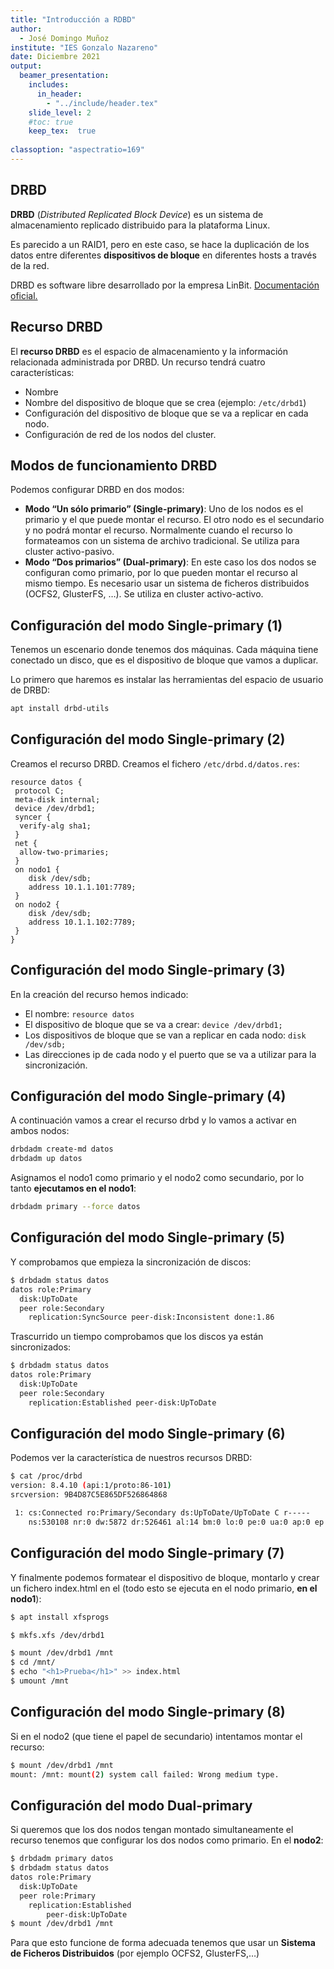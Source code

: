 ```yaml
---
title: "Introducción a RDBD"
author: 
  - José Domingo Muñoz
institute: "IES Gonzalo Nazareno"
date: Diciembre 2021
output: 
  beamer_presentation:
    includes:
      in_header: 
        - "../include/header.tex"
    slide_level: 2
    #toc: true
    keep_tex:  true
    
classoption: "aspectratio=169"
---
```


## DRBD

**DRBD** (*Distributed Replicated Block Device*) es un sistema de almacenamiento replicado distribuido para la plataforma Linux.

Es parecido a un RAID1, pero en este caso, se hace la duplicación de los datos entre diferentes **dispositivos de bloque** en diferentes hosts a través de la red.

DRBD es software libre desarrollado por la empresa LinBit. \color{blue}[Documentación oficial.](https://linbit.com/drbd-user-guide/drbd-guide-9_0-en/)

## Recurso DRBD

El **recurso DRBD** es el espacio de almacenamiento y la información relacionada administrada por DRBD. Un recurso tendrá cuatro características:

* Nombre
* Nombre del dispositivo de bloque que se crea (ejemplo: `/etc/drbd1`)
* Configuración del dispositivo de bloque que se va a replicar en cada nodo.
* Configuración de red de los nodos del cluster.

## Modos de funcionamiento DRBD

Podemos configurar DRBD en dos modos:

* **Modo "Un sólo primario" (Single-primary)**: Uno de los nodos es el primario y el que puede montar el recurso. El otro nodo es el secundario y no podrá montar el recurso. Normalmente cuando el recurso lo formateamos con un sistema de archivo tradicional. Se utiliza para cluster activo-pasivo. 
* **Modo "Dos primarios" (Dual-primary)**: En este caso los dos nodos se configuran como primario, por lo que pueden montar el recurso al mismo tiempo. Es necesario usar un sistema de ficheros distribuidos (OCFS2, GlusterFS, ...). Se utiliza en cluster activo-activo.

## Configuración del modo Single-primary (1)

Tenemos un escenario donde tenemos dos máquinas. Cada máquina tiene conectado un disco, que es el dispositivo de bloque que vamos a duplicar.

Lo primero que haremos es instalar las herramientas del espacio de usuario de DRBD:

```bash
apt install drbd-utils
```

## Configuración del modo Single-primary (2)

Creamos el recurso DRBD. Creamos el fichero `/etc/drbd.d/datos.res`:

\tiny
```code
resource datos {
 protocol C;
 meta-disk internal;
 device /dev/drbd1;
 syncer {
  verify-alg sha1;
 }
 net {
  allow-two-primaries;
 }
 on nodo1 {
    disk /dev/sdb;
    address 10.1.1.101:7789;
 }
 on nodo2 {
    disk /dev/sdb;
    address 10.1.1.102:7789;
 }
}
```

## Configuración del modo Single-primary (3)

En la creación del recurso hemos indicado:

* El nombre: \color{teal}`resource datos`\color{darkgray}
* El dispositivo de bloque que se va a crear: \color{teal}`device /dev/drbd1;`\color{darkgray}
* Los dispositivos de bloque que se van a replicar en cada nodo: \color{teal}`disk /dev/sdb;`\color{darkgray}
* Las direcciones ip de cada nodo y el puerto que se va a utilizar para la sincronización.

## Configuración del modo Single-primary (4)

A continuación vamos a crear el recurso drbd y lo vamos a activar en ambos nodos:

```bash
drbdadm create-md datos
drbdadm up datos
```

Asignamos el nodo1 como primario y el nodo2 como secundario, por lo tanto **ejecutamos en el nodo1**:

```bash
drbdadm primary --force datos
```

## Configuración del modo Single-primary (5)

Y comprobamos que empieza la sincronización de discos:

```bash
$ drbdadm status datos
datos role:Primary
  disk:UpToDate
  peer role:Secondary
    replication:SyncSource peer-disk:Inconsistent done:1.86
```

Trascurrido un tiempo comprobamos que los discos ya están sincronizados:

```bash
$ drbdadm status datos
datos role:Primary
  disk:UpToDate
  peer role:Secondary
    replication:Established peer-disk:UpToDate
```

## Configuración del modo Single-primary (6)

Podemos ver la característica de nuestros recursos DRBD:

```bash
$ cat /proc/drbd
version: 8.4.10 (api:1/proto:86-101)
srcversion: 9B4D87C5E865DF526864868 

 1: cs:Connected ro:Primary/Secondary ds:UpToDate/UpToDate C r-----
    ns:530108 nr:0 dw:5872 dr:526461 al:14 bm:0 lo:0 pe:0 ua:0 ap:0 ep:1 wo:f oos:0
```

## Configuración del modo Single-primary (7)

Y finalmente podemos formatear el dispositivo de bloque, montarlo y crear un fichero index.html en el (todo esto se ejecuta en el nodo primario, **en el nodo1**):

```bash
$ apt install xfsprogs

$ mkfs.xfs /dev/drbd1

$ mount /dev/drbd1 /mnt
$ cd /mnt/
$ echo "<h1>Prueba</h1>" >> index.html
$ umount /mnt
```

## Configuración del modo Single-primary (8)

Si en el nodo2 (que tiene el papel de secundario) intentamos montar el recurso:

```bash
$ mount /dev/drbd1 /mnt
mount: /mnt: mount(2) system call failed: Wrong medium type.
```

## Configuración del modo Dual-primary

Si queremos que los dos nodos tengan montado simultaneamente el recurso tenemos que configurar los dos nodos como primario. En el **nodo2**:

```bash
$ drbdadm primary datos
$ drbdadm status datos
datos role:Primary
  disk:UpToDate
  peer role:Primary
    replication:Established
        peer-disk:UpToDate
$ mount /dev/drbd1 /mnt
```

Para que esto funcione de forma adecuada tenemos que usar un **Sistema de Ficheros Distribuidos** (por ejemplo OCFS2, GlusterFS,...)
